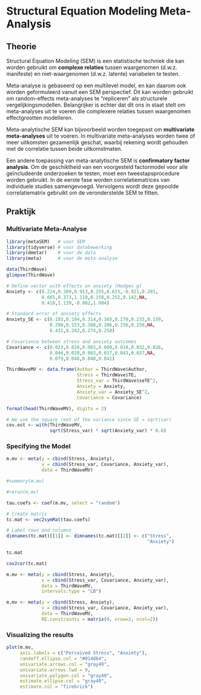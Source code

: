 # Structural Equation Modeling Meta-Analysis

## Theorie
Structural Equation Modeling (SEM) is een statistische techniek die kan worden gebruikt om **complexe relaties** tussen waargenomen (d.w.z. manifeste) en niet-waargenomen (d.w.z. latente) variabelen te testen. 

Meta-analyse is gebaseerd op een multilevel model, en kan daarom ook worden geformuleerd vanuit een SEM perspectief. Dit kan worden gebruikt om random-effects meta-analyses te "repliceren" als structurele vergelijkingsmodellen. Belangrijker is echter dat dit ons in staat stelt om meta-analyses uit te voeren die complexere relaties tussen waargenomen effectgrootten modelleren.


Meta-analytische SEM kan bijvoorbeeld worden toegepast om **multivariate meta-analyses** uit te voeren. In multivariate meta-analyses worden twee of meer uitkomsten gezamenlijk geschat, waarbij rekening wordt gehouden met de correlatie tussen beide uitkomstmaten.

Een andere toepassing van meta-analytische SEM is **confirmatory factor analysis**. Om de geschiktheid van een voorgesteld factormodel voor alle geïncludeerde onderzoeken te testen, moet een tweestapsprocedure worden gebruikt. In de eerste fase worden correlatiematrices van individuele studies samengevoegd. Vervolgens wordt deze gepoolde correlatiematrix gebruikt om de veronderstelde SEM te fitten.

## Praktijk
### Multivariate Meta-Analyse

```r
library(metaSEM)   # voor SEM
library(tidyverse) # voor databewerking
library(dmetar)    # voor de data
library(meta)      # voor de meta-analyse

data(ThirdWave)
glimpse(ThirdWave)
```

```r
# Define vector with effects on anxiety (Hedges g)
Anxiety <- c(0.224,0.389,0.913,0.255,0.615,-0.021,0.201, 
             0.665,0.373,1.118,0.158,0.252,0.142,NA, 
             0.410,1.139,-0.002,1.084)

# Standard error of anxiety effects
Anxiety_SE <- c(0.193,0.194,0.314,0.165,0.270,0.233,0.159,
                0.298,0.153,0.388,0.206,0.256,0.256,NA,
                0.431,0.242,0.274,0.250)

# Covariance between stress and anxiety outcomes
Covariance <- c(0.023,0.028,0.065,0.008,0.018,0.032,0.026, 
                0.046,0.020,0.063,0.017,0.043,0.037,NA, 
                0.079,0.046,0.040,0.041)
```

```r
ThirdWaveMV <- data.frame(Author = ThirdWave$Author,
                          Stress = ThirdWave$TE,
                          Stress_var = ThirdWave$seTE^2,
                          Anxiety = Anxiety,
                          Anxiety_var = Anxiety_SE^2,
                          Covariance = Covariance)

format(head(ThirdWaveMV), digits = 2)
```

```r
# We use the square root of the variance since SE = sqrt(var)
cov.est <- with(ThirdWaveMV, 
                sqrt(Stress_var) * sqrt(Anxiety_var) * 0.6)
```

### Specifying the Model

```r
m.mv <- meta(y = cbind(Stress, Anxiety), 
             v = cbind(Stress_var, Covariance, Anxiety_var),
             data = ThirdWaveMV)
```

```r

#summary(m.mv)

#rerun(m.mv)
```

```r
tau.coefs <- coef(m.mv, select = "random")
```

```r
# Create matrix
tc.mat <- vec2symMat(tau.coefs)

# Label rows and columns
dimnames(tc.mat)[[1]] <- dimnames(tc.mat)[[2]] <- c("Stress", 
                                                    "Anxiety")

tc.mat
```
```r
cov2cor(tc.mat)
```

```r
m.mv <- meta(y = cbind(Stress, Anxiety), 
             v = cbind(Stress_var, Covariance, Anxiety_var),
             data = ThirdWaveMV,
             intervals.type = "LB")
```

```r
m.mv <- meta(y = cbind(Stress, Anxiety), 
             v = cbind(Stress_var, Covariance, Anxiety_var),
             data = ThirdWaveMV,
             RE.constraints = matrix(0, nrow=2, ncol=2))
```

### Visualizing the results

```r
plot(m.mv, 
     axis.labels = c("Perceived Stress", "Anxiety"), 
     randeff.ellipse.col = "#014d64",
     univariate.arrows.col = "gray40",
     univariate.arrows.lwd = 9,
     univariate.polygon.col = "gray40",
     estimate.ellipse.col = "gray40",
     estimate.col = "firebrick")
```
